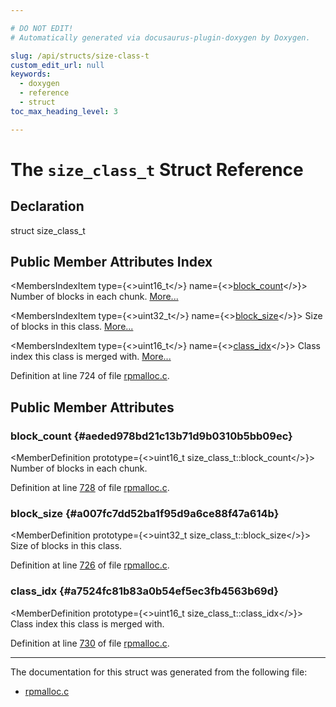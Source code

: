```yaml
---

# DO NOT EDIT!
# Automatically generated via docusaurus-plugin-doxygen by Doxygen.

slug: /api/structs/size-class-t
custom_edit_url: null
keywords:
  - doxygen
  - reference
  - struct
toc_max_heading_level: 3

---
```





# The `size_class_t` Struct Reference

<DoxygenPage pluginConfig={pluginConfig}>



## Declaration

<CodeBlock>struct size_class_t</CodeBlock>

## Public Member Attributes Index

<MembersIndex>

<MembersIndexItem
  type={<>uint16&#95;t</>}
  name={<><a href="#aeded978bd21c13b71d9b0310b5bb09ec">block&#95;count</a></>}>
Number of blocks in each chunk. <a href="#aeded978bd21c13b71d9b0310b5bb09ec">More...</a>
</MembersIndexItem>

<MembersIndexItem
  type={<>uint32&#95;t</>}
  name={<><a href="#a007fc7dd52ba1f95d9a6ce88f47a614b">block&#95;size</a></>}>
Size of blocks in this class. <a href="#a007fc7dd52ba1f95d9a6ce88f47a614b">More...</a>
</MembersIndexItem>

<MembersIndexItem
  type={<>uint16&#95;t</>}
  name={<><a href="#a7524fc81b83a0b54ef5ec3fb4563b69d">class&#95;idx</a></>}>
Class index this class is merged with. <a href="#a7524fc81b83a0b54ef5ec3fb4563b69d">More...</a>
</MembersIndexItem>

</MembersIndex>


Definition at line 724 of file <a href="/docs/api/files/lib/lib/support/lib/support/rpmalloc/rpmalloc-c">rpmalloc.c</a>.

<SectionDefinition>

## Public Member Attributes

### block&#95;count {#aeded978bd21c13b71d9b0310b5bb09ec}

<MemberDefinition
  prototype={<>uint16&#95;t size&#95;class&#95;t::block&#95;count</>}>
Number of blocks in each chunk.

Definition at line <a href="/docs/api/files/lib/lib/support/lib/support/rpmalloc/rpmalloc-c/#l00728">728</a> of file <a href="/docs/api/files/lib/lib/support/lib/support/rpmalloc/rpmalloc-c">rpmalloc.c</a>.
</MemberDefinition>

### block&#95;size {#a007fc7dd52ba1f95d9a6ce88f47a614b}

<MemberDefinition
  prototype={<>uint32&#95;t size&#95;class&#95;t::block&#95;size</>}>
Size of blocks in this class.

Definition at line <a href="/docs/api/files/lib/lib/support/lib/support/rpmalloc/rpmalloc-c/#l00726">726</a> of file <a href="/docs/api/files/lib/lib/support/lib/support/rpmalloc/rpmalloc-c">rpmalloc.c</a>.
</MemberDefinition>

### class&#95;idx {#a7524fc81b83a0b54ef5ec3fb4563b69d}

<MemberDefinition
  prototype={<>uint16&#95;t size&#95;class&#95;t::class&#95;idx</>}>
Class index this class is merged with.

Definition at line <a href="/docs/api/files/lib/lib/support/lib/support/rpmalloc/rpmalloc-c/#l00730">730</a> of file <a href="/docs/api/files/lib/lib/support/lib/support/rpmalloc/rpmalloc-c">rpmalloc.c</a>.
</MemberDefinition>

</SectionDefinition>

<hr/>

The documentation for this struct was generated from the following file:

<ul>
<li><a href="/docs/api/files/lib/lib/support/lib/support/rpmalloc/rpmalloc-c">rpmalloc.c</a></li>
</ul>

</DoxygenPage>
